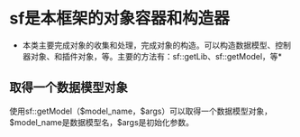 =sf是本框架的对象容器和构造器=
*本类主要完成对象的收集和处理，完成对象的构造。可以构造数据模型、控制器对象、和插件对象，等。主要的方法有：sf::getLib、sf::getModel，等*
==取得一个数据模型对象==
使用sf::getModel（$model_name，$args）可以取得一个数据模型对象，$model_name是数据模型名，$args是初始化参数。
{{{sf::getModel("demo")->selectAll()}}}